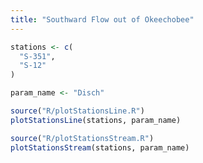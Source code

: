 ```yaml
---
title: "Southward Flow out of Okeechobee"
---
```


```R
stations <- c(
  "S-351",
  "S-12"
)

param_name <- "Disch"

source("R/plotStationsLine.R")
plotStationsLine(stations, param_name)

source("R/plotStationsStream.R")
plotStationsStream(stations, param_name)


```
